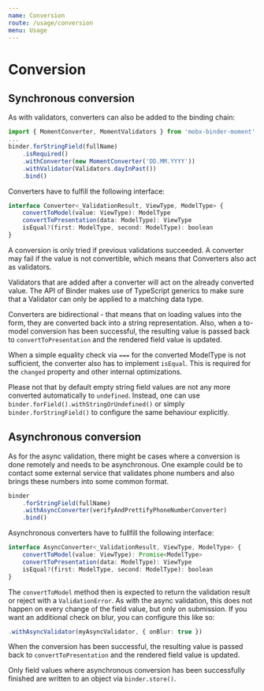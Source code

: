 ```yaml
---
name: Conversion
route: /usage/conversion
menu: Usage
---
```


# Conversion

## Synchronous conversion

As with validators, converters can also be added to the binding chain:

``` typescript
import { MomentConverter, MomentValidators } from 'mobx-binder-moment'
...
binder.forStringField(fullName)
    .isRequired()
    .withConverter(new MomentConverter('DD.MM.YYYY'))
    .withValidator(Validators.dayInPast())
    .bind()
```

Converters have to fulfill the following interface:

``` typescript
interface Converter<_ValidationResult, ViewType, ModelType> {
    convertToModel(value: ViewType): ModelType
    convertToPresentation(data: ModelType): ViewType
    isEqual?(first: ModelType, second: ModelType): boolean
}
```

A conversion is only tried if previous validations succeeded. A converter may fail if the value is not convertible, which means that Converters also act as validators.

Validators that are added after a converter will act on the already converted value. The API of Binder makes use of TypeScript generics to make sure that a Validator can only be applied to a matching data type.

Converters are bidirectional - that means that on loading values into the form, they are converted back into a string representation. Also, when a to-model conversion has been successful, the resulting value is passed back to `convertToPresentation` and the rendered field value is updated.

When a simple equality check via `===` for the converted ModelType is not sufficient, the converter also has to implement `isEqual`. This is required for the `changed` property and other internal optimizations.

Please not that by default empty string field values are not any more converted automatically to `undefined`. Instead, one can use `binder.forField().withStringOrUndefined()` or simply `binder.forStringField()` to configure the same behaviour explicitly.

## Asynchronous conversion

As for the async validation, there might be cases where a conversion is done remotely and needs to be asynchronous. One example could be to contact some external service that validates phone numbers and also brings these numbers into some common format.

``` typescript
binder
    .forStringField(fullName)
    .withAsyncConverter(verifyAndPrettifyPhoneNumberConverter)
    .bind()
```

Asynchronous converters have to fullfill the following interface:

``` typescript
interface AsyncConverter<_ValidationResult, ViewType, ModelType> {
    convertToModel(value: ViewType): Promise<ModelType>
    convertToPresentation(data: ModelType): ViewType
    isEqual?(first: ModelType, second: ModelType): boolean
}
```

The `convertToModel` method then is expected to return the validation result or reject with a `ValidationError`. As with the async validation, this does not happen on every change of the field value, but only on submission. If you want an additional check on blur, you can configure this like so:

``` typescript
.withAsyncValidator(myAsyncValidator, { onBlur: true })
```

When the conversion has been successful, the resulting value is passed back to `convertToPresentation` and the rendered field value is updated.

Only field values where asynchronous conversion has been successfully finished are written to an object via `binder.store()`.
